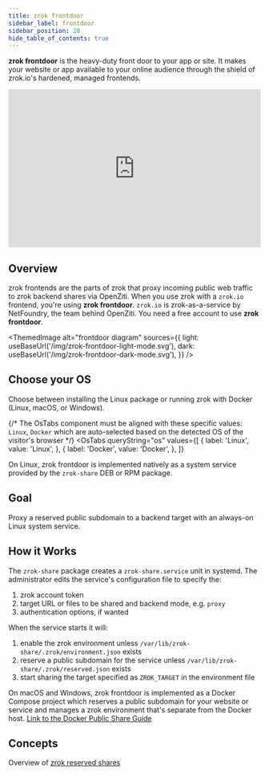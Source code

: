 ```yaml
---
title: zrok frontdoor
sidebar_label: frontdoor
sidebar_position: 20
hide_table_of_contents: true
---
```



**zrok frontdoor** is the heavy-duty front door to your app or site. It makes your website or app available to your online audience through the shield of zrok.io's hardened, managed frontends.

<iframe width="100%" height="315" src="https://www.youtube.com/embed/5Vi8GKuTi_I" title="YouTube video player" frameborder="0" allow="accelerometer; autoplay; clipboard-write; encrypted-media; gyroscope; picture-in-picture; web-share" allowfullscreen></iframe>

## Overview

zrok frontends are the parts of zrok that proxy incoming public web traffic to zrok backend shares via OpenZiti. When you use zrok with a `zrok.io` frontend, you're using **zrok frontdoor**. `zrok.io` is zrok-as-a-service by NetFoundry, the team behind OpenZiti. You need a free account to use **zrok frontdoor**.


<ThemedImage
  alt="frontdoor diagram"
  sources={{
    light: useBaseUrl('/img/zrok-frontdoor-light-mode.svg'),
    dark: useBaseUrl('/img/zrok-frontdoor-dark-mode.svg'),
  }}
/>

## Choose your OS

Choose between installing the Linux package or running zrok with Docker (Linux, macOS, or Windows).

{/* The OsTabs component must be aligned with these specific values: `Linux`, `Docker` which are auto-selected based on
the detected OS of the visitor's browser */}
<OsTabs
  queryString="os"
  values={[
    { label: 'Linux', value: 'Linux', },
    { label: 'Docker', value: 'Docker', },
  ]}
>

  <TabItem value="Linux">

On Linux, zrok frontdoor is implemented natively as a system service provided by the `zrok-share` DEB or RPM package.

## Goal

Proxy a reserved public subdomain to a backend target with an always-on Linux system service.

## How it Works

The `zrok-share` package creates a `zrok-share.service` unit in systemd. The administrator edits the service's configuration file to specify the:

1. zrok account token
1. target URL or files to be shared and backend mode, e.g. `proxy`
1. authentication options, if wanted

When the service starts it will:

1. enable the zrok environment unless `/var/lib/zrok-share/.zrok/environment.json` exists
1. reserve a public subdomain for the service unless `/var/lib/zrok-share/.zrok/reserved.json` exists
1. start sharing the target specified as `ZROK_TARGET` in the environment file

  <LinuxService/>

  </TabItem>

  <TabItem value="Docker">

On macOS and Windows, zrok frontdoor is implemented as a Docker Compose project which reserves a public subdomain for your website or service and manages a zrok environment that's separate from the Docker host. [Link to the Docker Public Share Guide](/guides/docker-share/docker_public_share_guide.md)

  </TabItem>

</OsTabs>

## Concepts

Overview of [zrok reserved shares](/concepts/sharing-reserved.md)

